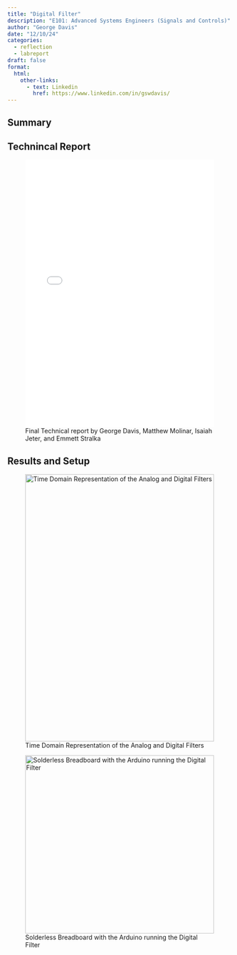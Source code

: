 ```yaml
---
title: "Digital Filter"
description: "E101: Advanced Systems Engineers (Signals and Controls)"
author: "George Davis"
date: "12/10/24"
categories:
  - reflection
  - labreport
draft: false
format:
  html:
    other-links:
      - text: Linkedin
        href: https://www.linkedin.com/in/gswdavis/
---
```


## Summary


## Technincal Report

![Final Technical report by George Davis, Matthew Molinar, Isaiah Jeter, and Emmett Stralka](files/E101 Final Report Project .pdf){width="100%" height="600px"}

## Results and Setup

![Time Domain Representation of the Analog and Digital Filters](images/time_domain.jpeg){width="100%" height="600px"}

![Solderless Breadboard with the Arduino running the Digital Filter](images/digi_filter.jpeg){width="100%" height="400px"}